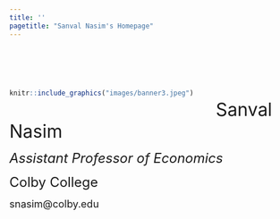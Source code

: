 ```yaml
---
title: ''
pagetitle: "Sanval Nasim's Homepage"
---
```


\

\

<div style= "float:left; margin-right: 40px;">
```r
knitr::include_graphics("images/banner3.jpeg")
```
</div>

\

<font size="6">Sanval Nasim</font>

<font size="5">*Assistant Professor of Economics*</font>

<font size="5">Colby College</font>

<font size="4">snasim@colby.edu</font>